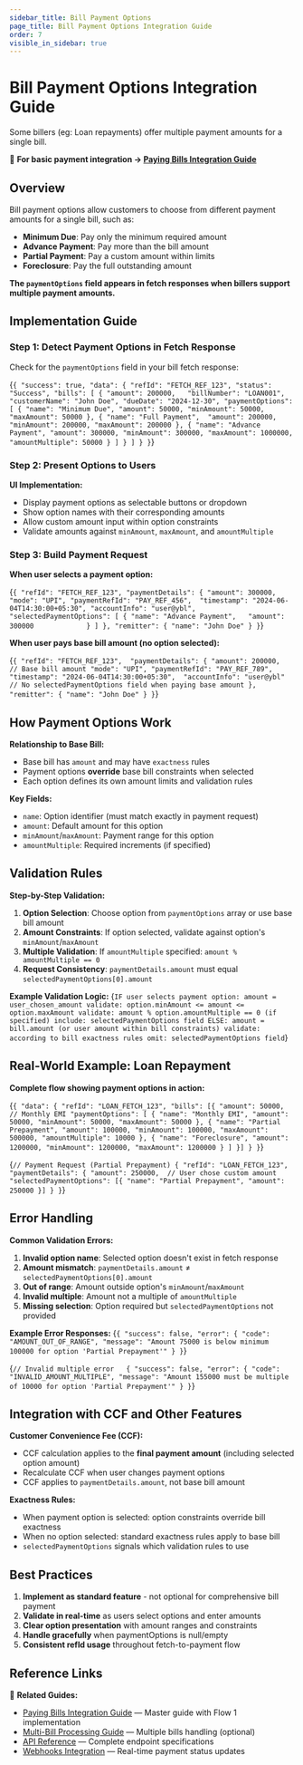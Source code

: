 ```yaml
---
sidebar_title: Bill Payment Options
page_title: Bill Payment Options Integration Guide
order: 7
visible_in_sidebar: true
---
```


# Bill Payment Options Integration Guide

Some billers (eg: Loan repayments) offer multiple payment amounts for a single bill.

📖 **For basic payment integration → <a href="/payments/billpay/api-integration/paying_bills" target="_blank">Paying Bills Integration Guide</a>**

## Overview

Bill payment options allow customers to choose from different payment amounts for a single bill, such as:
- **Minimum Due**: Pay only the minimum required amount
- **Advance Payment**: Pay more than the bill amount
- **Partial Payment**: Pay a custom amount within limits
- **Foreclosure**: Pay the full outstanding amount

**The `paymentOptions` field appears in fetch responses when billers support multiple payment amounts.**

## Implementation Guide

### Step 1: Detect Payment Options in Fetch Response

Check for the `paymentOptions` field in your bill fetch response:

<CodeBlockWithCopy language="json">{`
{
  "success": true,
  "data": {
    "refId": "FETCH_REF_123",
    "status": "Success",
    "bills": [
      {
        "amount": 200000,  
        "billNumber": "LOAN001",
        "customerName": "John Doe",
        "dueDate": "2024-12-30",
        "paymentOptions": [
          {
            "name": "Minimum Due",
            "amount": 50000,
            "minAmount": 50000,
            "maxAmount": 50000
          },
          {
            "name": "Full Payment", 
            "amount": 200000,
            "minAmount": 200000,
            "maxAmount": 200000
          },
          {
            "name": "Advance Payment",
            "amount": 300000,
            "minAmount": 300000,
            "maxAmount": 1000000,
            "amountMultiple": 50000
          }
        ]
      }
    ]
  }
}
`}</CodeBlockWithCopy>

### Step 2: Present Options to Users

**UI Implementation:**
- Display payment options as selectable buttons or dropdown
- Show option names with their corresponding amounts
- Allow custom amount input within option constraints
- Validate amounts against `minAmount`, `maxAmount`, and `amountMultiple`

### Step 3: Build Payment Request

**When user selects a payment option:**

<CodeBlockWithCopy language="json">{`
  {
    "refId": "FETCH_REF_123",
    "paymentDetails": {
      "amount": 300000, 
      "mode": "UPI",
      "paymentRefId": "PAY_REF_456", 
      "timestamp": "2024-06-04T14:30:00+05:30",
      "accountInfo": "user@ybl",
      "selectedPaymentOptions": [
        {
          "name": "Advance Payment",  
          "amount": 300000            
        }
      ]
    },
    "remitter": {
      "name": "John Doe"
    }
  }
`}</CodeBlockWithCopy>

**When user pays base bill amount (no option selected):**

<CodeBlockWithCopy language="json">{`
{
  "refId": "FETCH_REF_123", 
  "paymentDetails": {
    "amount": 200000,  // Base bill amount
    "mode": "UPI",
    "paymentRefId": "PAY_REF_789",
    "timestamp": "2024-06-04T14:30:00+05:30", 
    "accountInfo": "user@ybl"  // No selectedPaymentOptions field when paying base amount
  },
  "remitter": {
    "name": "John Doe"
  }
}
`}</CodeBlockWithCopy>

## How Payment Options Work

**Relationship to Base Bill:**
- Base bill has `amount` and may have `exactness` rules
- Payment options **override** base bill constraints when selected
- Each option defines its own amount limits and validation rules

**Key Fields:**
- `name`: Option identifier (must match exactly in payment request)
- `amount`: Default amount for this option
- `minAmount`/`maxAmount`: Payment range for this option
- `amountMultiple`: Required increments (if specified)

## Validation Rules

**Step-by-Step Validation:**

1. **Option Selection**: Choose option from `paymentOptions` array or use base bill amount
2. **Amount Constraints**: If option selected, validate against option's `minAmount`/`maxAmount`
3. **Multiple Validation**: If `amountMultiple` specified: `amount % amountMultiple == 0`
4. **Request Consistency**: `paymentDetails.amount` must equal `selectedPaymentOptions[0].amount`

**Example Validation Logic:**
<CodeBlockWithCopy language="text">{`
IF user selects payment option:
  amount = user_chosen_amount
  validate: option.minAmount <= amount <= option.maxAmount
  validate: amount % option.amountMultiple == 0 (if specified)
  include: selectedPaymentOptions field
ELSE:
  amount = bill.amount (or user amount within bill constraints)
  validate: according to bill exactness rules
  omit: selectedPaymentOptions field
`}</CodeBlockWithCopy>

## Real-World Example: Loan Repayment

**Complete flow showing payment options in action:**

<CodeBlockWithCopy language="json">{`
{
  "data": {
    "refId": "LOAN_FETCH_123",
    "bills": [{
      "amount": 50000,  // Monthly EMI
      "paymentOptions": [
        {
          "name": "Monthly EMI",
          "amount": 50000,
          "minAmount": 50000,
          "maxAmount": 50000
        },
        {
          "name": "Partial Prepayment",
          "amount": 100000,
          "minAmount": 100000,
          "maxAmount": 500000,
          "amountMultiple": 10000
        },
        {
          "name": "Foreclosure",
          "amount": 1200000,
          "minAmount": 1200000,
          "maxAmount": 1200000
        }
      ]
    }]
  }
}
`}</CodeBlockWithCopy>


<CodeBlockWithCopy language="json">{`
// Payment Request (Partial Prepayment)
{
  "refId": "LOAN_FETCH_123",
  "paymentDetails": {
    "amount": 250000,  // User chose custom amount
    "selectedPaymentOptions": [{
      "name": "Partial Prepayment",
      "amount": 250000
    }]
  }
}
`}</CodeBlockWithCopy>

## Error Handling

**Common Validation Errors:**

1. **Invalid option name**: Selected option doesn't exist in fetch response
2. **Amount mismatch**: `paymentDetails.amount` ≠ `selectedPaymentOptions[0].amount`
3. **Out of range**: Amount outside option's `minAmount`/`maxAmount`
4. **Invalid multiple**: Amount not a multiple of `amountMultiple`
5. **Missing selection**: Option required but `selectedPaymentOptions` not provided

**Example Error Responses:**
<CodeBlockWithCopy language="json">{`
{
  "success": false,
  "error": {
    "code": "AMOUNT_OUT_OF_RANGE",
    "message": "Amount 75000 is below minimum 100000 for option 'Partial Prepayment'"
  }
}
`}</CodeBlockWithCopy>


<CodeBlockWithCopy language="json">{`
// Invalid multiple error  
{
  "success": false,
  "error": {
    "code": "INVALID_AMOUNT_MULTIPLE",
    "message": "Amount 155000 must be multiple of 10000 for option 'Partial Prepayment'"
  }
}
`}</CodeBlockWithCopy>

## Integration with CCF and Other Features

**Customer Convenience Fee (CCF):**
- CCF calculation applies to the **final payment amount** (including selected option amount)
- Recalculate CCF when user changes payment options
- CCF applies to `paymentDetails.amount`, not base bill amount

**Exactness Rules:**
- When payment option is selected: option constraints override bill exactness
- When no option selected: standard exactness rules apply to base bill
- `selectedPaymentOptions` signals which validation rules to use

## Best Practices

1. **Implement as standard feature** - not optional for comprehensive bill payment
2. **Validate in real-time** as users select options and enter amounts
3. **Clear option presentation** with amount ranges and constraints
4. **Handle gracefully** when paymentOptions is null/empty
5. **Consistent refId usage** throughout fetch-to-payment flow

## Reference Links

📖 **Related Guides:**
- <a href="/payments/billpay/api-integration/paying_bills" target="_blank">Paying Bills Integration Guide</a> — Master guide with Flow 1 implementation
- <a href="/payments/billpay/api-integration/multi-bill-processing" target="_blank">Multi-Bill Processing Guide</a> — Multiple bills handling (optional)
- <a href="/payments/billpay/api-integration/api-reference" target="_blank">API Reference</a> — Complete endpoint specifications
- <a href="/payments/billpay/api-integration/webhooks" target="_blank">Webhooks Integration</a> — Real-time payment status updates

<WasPageHelpful />